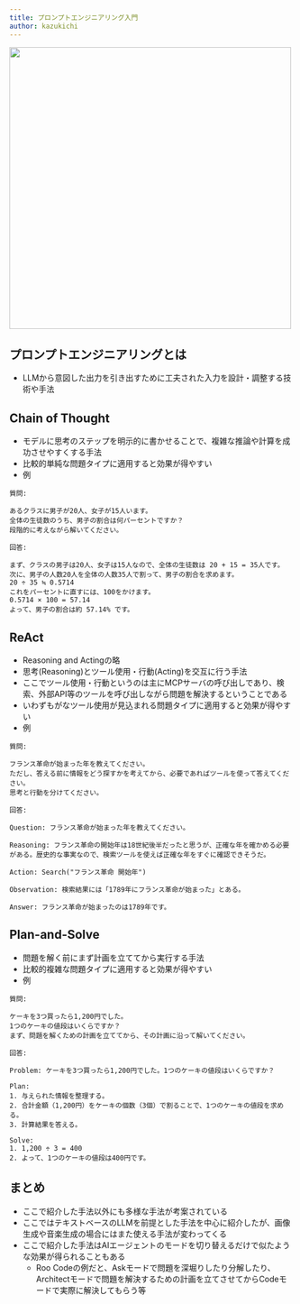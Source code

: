 ```yaml
---
title: プロンプトエンジニアリング入門
author: kazukichi
---
```


<Author frontmatter={frontmatter} />

<img src="https://img.anitubu.com/imgs/2022/07/10/kvzKBtlnnjGToTs.jpg" width="500" />

## プロンプトエンジニアリングとは

- LLMから意図した出力を引き出すために工夫された入力を設計・調整する技術や手法

## Chain of Thought

- モデルに思考のステップを明示的に書かせることで、複雑な推論や計算を成功させやすくする手法
- 比較的単純な問題タイプに適用すると効果が得やすい
- 例
```
質問:

あるクラスに男子が20人、女子が15人います。
全体の生徒数のうち、男子の割合は何パーセントですか？
段階的に考えながら解いてください。
```

```
回答:

まず、クラスの男子は20人、女子は15人なので、全体の生徒数は 20 + 15 = 35人です。
次に、男子の人数20人を全体の人数35人で割って、男子の割合を求めます。
20 ÷ 35 ≒ 0.5714
これをパーセントに直すには、100をかけます。
0.5714 × 100 = 57.14
よって、男子の割合は約 57.14% です。
```

## ReAct

- Reasoning and Actingの略
- 思考(Reasoning)とツール使用・行動(Acting)を交互に行う手法
- ここでツール使用・行動というのは主にMCPサーバの呼び出しであり、検索、外部API等のツールを呼び出しながら問題を解決するということである
- いわずもがなツール使用が見込まれる問題タイプに適用すると効果が得やすい
- 例
```
質問:

フランス革命が始まった年を教えてください。
ただし、答える前に情報をどう探すかを考えてから、必要であればツールを使って答えてください。
思考と行動を分けてください。
```

```
回答:

Question: フランス革命が始まった年を教えてください。

Reasoning: フランス革命の開始年は18世紀後半だったと思うが、正確な年を確かめる必要がある。歴史的な事実なので、検索ツールを使えば正確な年をすぐに確認できそうだ。

Action: Search("フランス革命 開始年")

Observation: 検索結果には「1789年にフランス革命が始まった」とある。

Answer: フランス革命が始まったのは1789年です。
```

## Plan-and-Solve

- 問題を解く前にまず計画を立ててから実行する手法
- 比較的複雑な問題タイプに適用すると効果が得やすい
- 例
```
質問:

ケーキを3つ買ったら1,200円でした。
1つのケーキの値段はいくらですか？
まず、問題を解くための計画を立ててから、その計画に沿って解いてください。
```

```
回答:

Problem: ケーキを3つ買ったら1,200円でした。1つのケーキの値段はいくらですか？

Plan:
1. 与えられた情報を整理する。
2. 合計金額（1,200円）をケーキの個数（3個）で割ることで、1つのケーキの値段を求める。
3. 計算結果を答える。

Solve:
1. 1,200 ÷ 3 = 400
2. よって、1つのケーキの値段は400円です。
```

## まとめ

- ここで紹介した手法以外にも多様な手法が考案されている
- ここではテキストベースのLLMを前提とした手法を中心に紹介したが、画像生成や音楽生成の場合にはまた使える手法が変わってくる
- ここで紹介した手法はAIエージェントのモードを切り替えるだけで似たような効果が得られることもある
	- Roo Codeの例だと、Askモードで問題を深堀りしたり分解したり、Architectモードで問題を解決するための計画を立てさせてからCodeモードで実際に解決してもらう等
